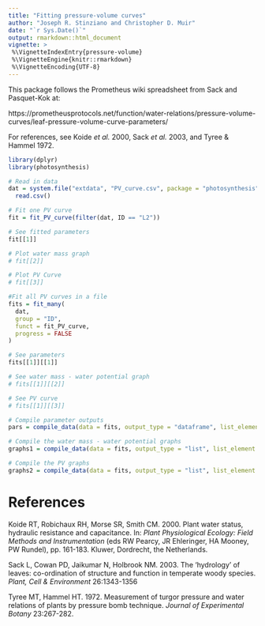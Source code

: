 ```yaml
---
title: "Fitting pressure-volume curves"
author: "Joseph R. Stinziano and Christopher D. Muir"
date: "`r Sys.Date()`"
output: rmarkdown::html_document
vignette: >
 %\VignetteIndexEntry{pressure-volume}
 %\VignetteEngine{knitr::rmarkdown}
 %\VignetteEncoding{UTF-8}
---
```


This package follows the Prometheus wiki spreadsheet from Sack and Pasquet-Kok at:

https://prometheusprotocols.net/function/water-relations/pressure-volume-curves/leaf-pressure-volume-curve-parameters/

For references, see Koide *et al.* 2000, Sack *et al.* 2003, and Tyree & Hammel 1972.

```r

library(dplyr)
library(photosynthesis)

# Read in data
dat = system.file("extdata", "PV_curve.csv", package = "photosynthesis") |>
  read.csv()

# Fit one PV curve
fit = fit_PV_curve(filter(dat, ID == "L2"))

# See fitted parameters
fit[[1]]

# Plot water mass graph
# fit[[2]]

# Plot PV Curve
# fit[[3]]

#Fit all PV curves in a file
fits = fit_many(
  dat,
  group = "ID",
  funct = fit_PV_curve,
  progress = FALSE
)

# See parameters
fits[[1]][[1]]

# See water mass - water potential graph
# fits[[1]][[2]]

# See PV curve
# fits[[1]][[3]]

# Compile parameter outputs
pars = compile_data(data = fits, output_type = "dataframe", list_element = 1)

# Compile the water mass - water potential graphs
graphs1 = compile_data(data = fits, output_type = "list", list_element = 2)

# Compile the PV graphs
graphs2 = compile_data(data = fits, output_type = "list", list_element = 3)

```

# References

Koide RT, Robichaux RH, Morse SR, Smith CM. 2000. Plant water status, hydraulic resistance and capacitance. In: *Plant Physiological Ecology: Field Methods and Instrumentation* (eds RW Pearcy, JR Ehleringer, HA Mooney, PW Rundel), pp. 161-183. Kluwer, Dordrecht, the Netherlands.

Sack L, Cowan PD, Jaikumar N, Holbrook NM. 2003. The 'hydrology' of leaves: co-ordination of structure and function in temperate woody species. *Plant, Cell & Environment* 26:1343-1356

Tyree MT, Hammel HT. 1972. Measurement of turgor pressure and water relations of plants by pressure bomb technique. *Journal of Experimental Botany* 23:267-282.

